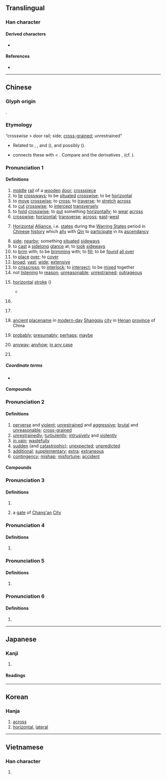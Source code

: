 {{also|横}}
{{character info/new}}
==Translingual==
{{ja-forms|[[横]]|[[横]]|橫}}

===Han character===
{{Han char|rn=75|rad=木|as=12|sn=16|four=44986|canj=DTMC,XDTMC|ids=⿰木黃}}

====Derived characters====
* {{l|mul|[[㶇]], [[𬉟]], [[𬣕]]}}

====References====
* {{Han ref|kx=0555.100|dkj=15594|dj=0944.030|hdz=21288.041|uh=6A6B|ud=27243|bh=BEEE|bd=48878}}

----

==Chinese==
{{zh-forms|s=横|alt=横,撗,櫎}}

===Glyph origin===
{{Han etym}}
{{Han compound|木|黃|c1=s|t1=wood|c2=p|ls=psc}}.

===Etymology===
; “crosswise > door rail; side; [[cross-grained]]; unrestrained”
* Related to {{och-l|衡|crossbar}}, {{och-l|桁|[[purlin]]}}, {{och-l|珩|top horizontal gem of a girdle-pendant}} and {{och-l|璜|jade pendant}} ({{zh-ref|Wang, 1982}}), and possibly {{och-l|樑|roof beam}} ({{zh-ref|Schuessler, 2007}}).
* {{zh-ref|Schuessler (2007)}} connects these with {{cog|km|ខ្វែង||to cross; to intersect; to crisscross; diagonal; etc.}} < {{cog|mkh-okm|khveṅ||to go far around; to encircle; to enclose}}. Compare {{cog|th|ขวาง||to lie across; to bar; to obstruct; to thwart}} and the {{cog|km|-}} derivatives {{m|km|កំពែង||enclosing wall; rampart}}, {{m|km|កំពង់||crossing-place; ford; port; shore}} (cf. {{cog|ms|kampung}}).

===Pronunciation 1===
{{zh-pron
|m=héng
|m-s=huan3/huan2/hun2
|m-s_note=huan3 - vernacular; hun2 - literary
|c=waang4
|c-t=
|g=
|h=pfs=vàng/vang
|j=
|mb=
|md=huàng/hèng
|md_note=hèng - used in idioms for the sense “unrestrained; reckless”
|mn=xm,ta,kh:hoâiⁿ/qz,jj,tp:hûiⁿ/zz:hôaⁿ/twv:hôeⁿ/xm,ta,jj,zz,tw:hêng/qz:hn̂g
|mn_note=hoâiⁿ/hûiⁿ/hôaⁿ/hôeⁿ - vernacular; hêng/hn̂g - literary
|mn-t=huên5
|w=3hhuan,1uan
|w_note=1uan - variant
|x=
|dial=1
|mc=2
|oc=1,1
|cat=n,v,a,m:adv,pn
}}

====Definitions====
{{zh-hanzi}}

# [[middle]] [[rail]] of a [[wooden]] [[door]]; [[crosspiece]]
# to [[lie]] [[crossways]]; to be [[situated]] [[crosswise]]; to be [[horizontal]]
# to [[move]] [[crosswise]]; to [[cross]]; to [[traverse]]; to [[stretch]] [[across]]
# to [[cut]] [[crosswise]]; to [[intercept]] [[transversely]]
# to [[hold]] [[crosswise]]; to [[put]] something [[horizontally]]; to [[wear]] [[across]]
# [[crosswise]]; [[horizontal]]; [[transverse]]; [[across]]; [[east]]-[[west]]
# {{lb|zh|historical}} [[horizontal|Horizontal]] [[alliance|Alliance]], i.e. [[state]]s during the [[Warring States]] period in [[Chinese]] [[history]] which [[ally]] with [[Qin]] to [[participate]] in its [[ascendancy]]
# [[side]]; [[nearby]]; something [[situate]]d [[sideways]]
# to [[cast]] a [[sidelong]] [[glance]] at; to [[look]] [[sideways]]
# to [[brim]] with; to be [[brimming]] with; to [[fill]]; to be [[found]] [[all over]]
# to [[place]] [[over]]; to [[cover]]
# [[broad]]; [[vast]]; [[wide]]; [[extensive]]
# to [[crisscross]]; to [[interlock]]; to [[intersect]]; to be [[mixed]] together
# not [[listen]]ing to [[reason]]; [[unreasonable]]; [[unrestrained]]; [[outrageous]]
# {{lb|zh|Chinese calligraphy}} [[horizontal]] [[stroke]] ({{zh-l|*㇐}})
#* {{zh-ant|豎}}
# {{lb|zh|historical}} {{zh-alt-form|衡|[[supervisor]]; [[picket]]}}
# {{lb|zh|historical}} {{zh-alt-form|黌|[[school]]}}
# [[ancient]] [[placename]] in [[modern-day]] [[Shangqiu]] [[city]] in [[Henan]] [[province]] of China
# {{lb|zh|Beijing Mandarin|Jilu Mandarin}} [[probably]]; [[presumably]]; [[perhaps]]; [[maybe]]
# {{lb|zh|Beijing Mandarin|dialectal Wu}} [[anyway]]; [[anyhow]]; [[in any case]]
# {{surname|lang=zh}}

=====Coordinate terms=====
* {{list:basic character strokes/zh}}

====Compounds====
{{zh-der|口沫橫飛|七橫八縱|屍橫遍野|七橫八豎|人欲橫流|南橫|交橫|怒目橫眉|妙語橫生|天才橫溢|倒橫直豎|妙趣橫生|橫渠學派|橫行無忌|橫秋|橫批|橫衝直撞|橫看|新中橫|橫征暴斂|橫行直撞|橫膈膜|橫豎|橫幅|橫陳|橫逸|橫目|橫無際涯|橫紋肌|橫心|橫亙|橫羅十字|橫骨|橫貫公路|橫越|橫行霸道|橫說豎說|橫笛|橫渡|橫波|橫吹|捭闔縱橫|橫眉|橫濱|橫拖倒拽|橫三豎四|橫行|橫身|橫空|橫眉瞪眼|橫塘|橫貫|月落參橫|橫眉怒目|排奡縱橫|橫撐船兒|歹徒橫行|橫賦暴斂|打橫|橫生|斗轉參橫|橫列|橫了心|橫生枝節|橫掃千軍|眉橫丹鳳|橫躺豎臥|橫斷面|橫舍|涕泗縱橫|田橫客|橫行介士|橫向|橫痃|橫眉豎目|橫槊賦詩|橫直|橫剖面|橫肉|橫頭|橫切|橫匾|涕泗橫流|涕淚縱橫|橫行天下|橫飛|橫枝兒|橫行文字|橫膈|橫幀|橫斷|橫掃|橫隊|橫軸|橫草之功|橫臥|橫線|橫梗|橫攔豎擋|橫披|橫寫|橫坐標|橫刀奪愛|橫七豎八|橫梁|橫跨|橫科暴斂|橫渠|暴斂橫徵|橫溢|推橫車|鬢亂釵橫|縱橫四海|鐵馬橫行|縱橫交錯|縱橫交貫|肝橫膽乍|逸趣橫生|老氣橫秋|辭喻橫生|縱橫天下|風趣橫生|縱橫馳騁|豺狼橫道|血肉橫飛|縱橫家|鐵鎖橫江|逸態橫生|連橫|縱橫|趣味橫生|縱橫捭闔|老淚縱橫|橫埠|橫溝市|橫折|橫堤|橫山|橫四點}}

===Pronunciation 2===
{{zh-pron
|m=hèng
|c=waang6
|h=pfs=vàng
|md=háing
|w=3hhuan
|dial=2
|mc=3
|oc=n,2
|cat=a,adv,n
}}

====Definitions====
{{zh-hanzi}}

# [[perverse]] and [[violent]]; [[unrestrained]] and [[aggressive]]; [[brutal]] and [[unreasonable]]; [[cross-grained]]
# [[unrestrainedly]]; [[turbulently]]; [[intrusively]] and [[violently]]
# [[in vain]]; [[wastefully]]
# [[sudden]] (and [[catastrophic]]); [[unexpected]]; [[unpredicted]]
# [[additional]]; [[supplementary]]; [[extra]]; [[extraneous]]
# [[contingency]]; [[mishap]]; [[misfortune]]; [[accident]]

====Compounds====
{{zh-der|fold=1|專橫|專橫跋扈|凶橫|強橫|橫勁|橫政|橫流|橫禍飛災|橫災飛禍|橫死|橫議|橫厲|橫亡|橫夭|橫加|橫禍|橫恣|橫死眼|橫話|發橫|暴橫|挺撅挺橫|滄海橫流|橫財|擋橫兒|橫殃飛禍|橫蠻無理|橫難|橫逆|橫蠻|橫禍非災|橫暴|橫事|飛來橫禍|驕橫|飛災橫禍|飛來橫財|蠻橫}}

===Pronunciation 3===
{{zh-pron
|m=guāng
|c=gwong1
|dial=n
|mc=1
|oc=n,3
|cat=n
}}

====Definitions====
{{zh-hanzi}}

# {{zh-alt-form|光|[[light]]}}
# {{zh-div|門}} {{lb|zh|historical}} a [[gate]] of [[Chang'an]] [[city|City]]

===Pronunciation 4===
{{zh-pron
|m=guàng
|dial=n
|cat=n
}}

====Definitions====
{{zh-hanzi}}

# {{zh-alt-form|桄|[[reel]] [[thread]] on a [[revolving]] [[frame]]}}

===Pronunciation 5===
{{zh-pron
|m=huáng
|dial=n
|cat=n
}}

====Definitions====
{{zh-hanzi}}

# {{zh-alt-form|撗|a kind of [[grass]]}}

===Pronunciation 6===
{{zh-pron
|m=huàng
|dial=n
|cat=n
}}

====Definitions====
{{zh-hanzi}}

# {{zh-alt-form|櫎|a kind of [[tool]]}}

{{zh-cat|Intermediate}}

----

==Japanese==
{{ja-kanji forms|横|橫}}

===Kanji===
{{ja-kanji|grade=|rs=木12|shin=横}}

# {{kyujitai spelling of|横}}

====Readings====
{{ja-readings
|goon=おう<わう
|kanon=こう<くわう
|kun=よこ-, よこ-たわる, よこ-たえる
}}

----

==Korean==

===Hanja===
{{ko-hanja|hangeul=횡}}

# [[across]]
# [[horizontal]], [[lateral]]

----

==Vietnamese==

===Han character===
{{vi-hantu|[[hoành]], [[hoàng]]|rs=木12}}

# {{defn|lang=vi|sort=木12}}